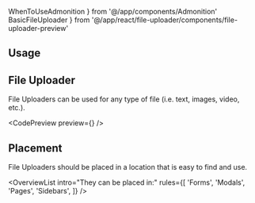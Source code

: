 ---
---

  WhenToUseAdmonition
} from '@/app/components/Admonition'
  BasicFileUploader
} from '@/app/react/file-uploader/components/file-uploader-preview'

## Usage

<WhenToUseAdmonition description="When you need to provide a way for users to upload files to the server." />

## File Uploader

File Uploaders can be used for any type of file (i.e. text, images, video, etc.).

<CodePreview preview={<BasicFileUploader />} />

## Placement

File Uploaders should be placed in a location that is easy to find and use.

<OverviewList intro="They can be placed in:" rules={[
  'Forms',
  'Modals',
  'Pages',
  'Sidebars',
]} />
